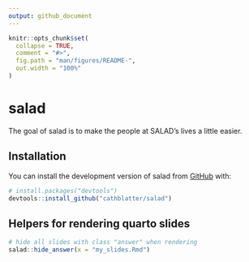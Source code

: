 ```yaml
---
output: github_document
---
```


<!-- README.md is generated from README.Rmd. Please edit that file -->

```r
knitr::opts_chunk$set(
  collapse = TRUE,
  comment = "#>",
  fig.path = "man/figures/README-",
  out.width = "100%"
)
```

# salad

<!-- badges: start -->
<!-- badges: end -->

The goal of salad is to make the people at SALAD's lives a little easier.

## Installation

You can install the development version of salad from [GitHub](https://github.com/) with:

``` r
# install.packages("devtools")
devtools::install_github("cathblatter/salad")
```

## Helpers for rendering quarto slides

```r
# hide all slides with class "answer" when rendering
salad::hide_answer(x = "my_slides.Rmd")
```
